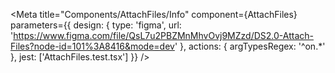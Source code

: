 
<Meta
  title="Components/AttachFiles/Info"
  component={AttachFiles}
  parameters={{
    design: {
      type: 'figma',
      url: 'https://www.figma.com/file/QsL7u2PBZMnMhvOvj9MZzd/DS2.0-Attach-Files?node-id=101%3A8416&mode=dev'
    },
    actions: { argTypesRegex: '^on.*' },
    jest: ['AttachFiles.test.tsx']
  }}
/>

<Unstyled>
  <Stories />
</Unstyled>
